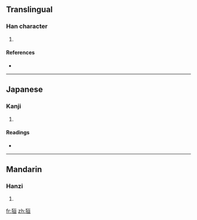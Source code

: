 ==Translingual==

===Han character===
{{Han char|rn=94|rad=犬|as=06|sn=9|four=4121<sub>6</sub>|canj=大竹一日一 (KHMAM)}}

# {{defn|Han|sort=犬06}}

====References====
* {{Han ref|kx=0710.010|dkj=20361|dj=1122.080|hdz=21343.040|uh=72DF|ud=29407|bh=CFC2|bd=53186}}

----

==Japanese==

===Kanji===
{{ja-kanji|grade=|rs=犬06}}

# {{defn|Japanese}}

====Readings====
* {{ja-readings|on=[[かん]] (kan), [[がん]] (gan), [[けん]] (ken)|kun=}}

----

==Mandarin==

===Hanzi===
{{cmn-hanzi|pin=[[huán]] ([[huan2]])|wg=huan<sup>2</sup>}}

# {{defn|Mandarin}}

[[fr:狟]]
[[zh:狟]]